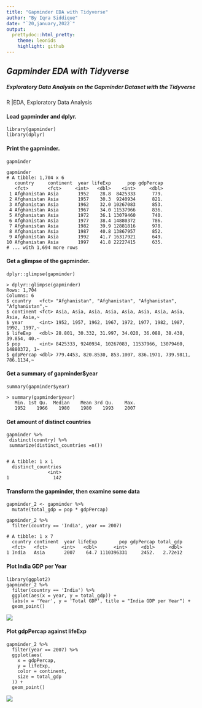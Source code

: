 ```yaml
---
title: "Gapminder EDA with Tidyverse"
author: "By Iqra Siddique"
date: "`20,january,2022`"
output:
  prettydoc::html_pretty:
    theme: leonids
    highlight: github
---
```

## *Gapminder EDA with Tidyverse*
##### Exploratory Data Analysis on the Gapminder Dataset with the Tidyverse
R |EDA, Exploratory Data Analysis

#### Load gapminder and dplyr.
```
library(gapminder)
library(dplyr)
```
#### Print the gapminder.

```
gapminder
```

```
gapminder
# A tibble: 1,704 x 6
   country     continent  year lifeExp      pop gdpPercap
   <fct>       <fct>     <int>   <dbl>    <int>     <dbl>
 1 Afghanistan Asia       1952    28.8  8425333      779.
 2 Afghanistan Asia       1957    30.3  9240934      821.
 3 Afghanistan Asia       1962    32.0 10267083      853.
 4 Afghanistan Asia       1967    34.0 11537966      836.
 5 Afghanistan Asia       1972    36.1 13079460      740.
 6 Afghanistan Asia       1977    38.4 14880372      786.
 7 Afghanistan Asia       1982    39.9 12881816      978.
 8 Afghanistan Asia       1987    40.8 13867957      852.
 9 Afghanistan Asia       1992    41.7 16317921      649.
10 Afghanistan Asia       1997    41.8 22227415      635.
# ... with 1,694 more rows
```
#### Get a glimpse of the gapminder.

```
dplyr::glimpse(gapminder)
```

```
> dplyr::glimpse(gapminder)
Rows: 1,704
Columns: 6
$ country   <fct> "Afghanistan", "Afghanistan", "Afghanistan", "Afghanistan",~
$ continent <fct> Asia, Asia, Asia, Asia, Asia, Asia, Asia, Asia, Asia, Asia,~
$ year      <int> 1952, 1957, 1962, 1967, 1972, 1977, 1982, 1987, 1992, 1997,~
$ lifeExp   <dbl> 28.801, 30.332, 31.997, 34.020, 36.088, 38.438, 39.854, 40.~
$ pop       <int> 8425333, 9240934, 10267083, 11537966, 13079460, 14880372, 1~
$ gdpPercap <dbl> 779.4453, 820.8530, 853.1007, 836.1971, 739.9811, 786.1134,~
```

#### Get a summary of gapminder$year

```
summary(gapminder$year)
```

```
> summary(gapminder$year)
   Min. 1st Qu.  Median    Mean 3rd Qu.    Max. 
   1952    1966    1980    1980    1993    2007 
```
#### Get amount of distinct countries  

```
gapminder %>% 
 distinct(country) %>% 
 summarize(distinct_countries =n())
 
```
```
# A tibble: 1 x 1
  distinct_countries
               <int>
1                142
```

#### Transform the gapminder, then examine some data
```
gapminder_2 <- gapminder %>% 
  mutate(total_gdp = pop * gdpPercap)

gapminder_2 %>% 
  filter(country == 'India', year == 2007)
```
```
# A tibble: 1 x 7
  country continent  year lifeExp        pop gdpPercap total_gdp
  <fct>   <fct>     <int>   <dbl>      <int>     <dbl>     <dbl>
1 India   Asia       2007    64.7 1110396331     2452.   2.72e12
```

#### Plot India GDP per Year
```
library(ggplot2)
gapminder_2 %>% 
  filter(country == 'India') %>% 
  ggplot(aes(x = year, y = total_gdp)) +
  labs(x = 'Year', y = 'Total GDP', title = "India GDP per Year") +
  geom_point()
```
![](Rplotxx.png)


####  Plot gdpPercap against lifeExp

```
gapminder_2 %>% 
  filter(year == 2007) %>%
  ggplot(aes(
    x = gdpPercap, 
    y = lifeExp, 
    color = continent, 
    size = total_gdp
  )) +
  geom_point()
```
![](Rplotyy.png)
